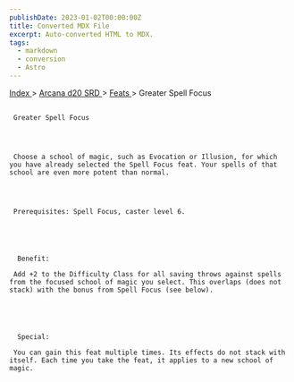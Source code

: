 ```yaml
---
publishDate: 2023-01-02T00:00:00Z
title: Converted MDX File
excerpt: Auto-converted HTML to MDX.
tags:
  - markdown
  - conversion
  - Astro
---
```


[
Index
](-index) >
[
Arcana d20 SRD
](arcana-d20-srd-index) >
[
Feats
](arcana-d20-srd-feats-index) > Greater Spell Focus

##

     Greater Spell Focus




     Choose a school of magic, such as Evocation or Illusion, for which you have already selected the Spell Focus feat. Your spells of that school are even more potent than normal.




     Prerequisites: Spell Focus, caster level 6.





      Benefit:

     Add +2 to the Difficulty Class for all saving throws against spells from the focused school of magic you select. This overlaps (does not stack) with the bonus from Spell Focus (see below).





      Special:

     You can gain this feat multiple times. Its effects do not stack with itself. Each time you take the feat, it applies to a new school of magic.
